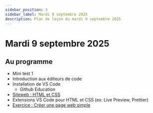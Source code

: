 ```yaml
---
sidebar_position: 3
sidebar_label: Mardi 9 septembre 2025
description: Plan de leçon du mardi 9 septembre 2025
---
```


# Mardi 9 septembre 2025

## Au programme

- Mini test 1
- Introduction aux éditeurs de code
- Installation de VS Code
    - Github Education
- [Siteweb : HTML et CSS](../notes_de_cours/theme_1/html_css.mdx)
- Extensions VS Code pour HTML et CSS (ex: Live Preview, Prettier)
- [Exercice : Créer une page web simple](../notes_de_cours/theme_1/exercices/exo_web_1.mdx)
